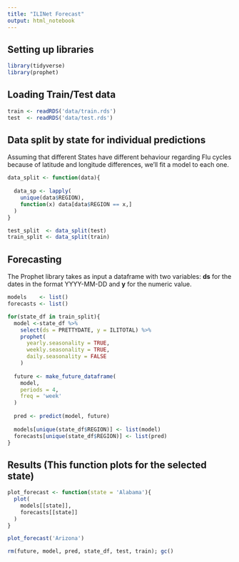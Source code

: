 ```yaml
---
title: "ILINet Forecast"
output: html_notebook
---
```

## Setting up libraries
```r
library(tidyverse)
library(prophet)
```
## Loading Train/Test data
```r
train <- readRDS('data/train.rds')
test  <- readRDS('data/test.rds')
```
## Data split by state for individual predictions
Assuming that different States have different behaviour regarding Flu cycles because of latitude and longitude differences, we'll fit a model to each one.
```r
data_split <- function(data){
    
  data_sp <- lapply(
    unique(data$REGION), 
    function(x) data[data$REGION == x,]
  )
}

test_split  <- data_split(test)
train_split <- data_split(train)
```
## Forecasting
The Prophet library takes as input a dataframe with two variables: **ds** for the dates in the format YYYY-MM-DD and **y** for the numeric value.

```r
models    <- list()
forecasts <- list()

for(state_df in train_split){
  model <-state_df %>% 
    select(ds = PRETTYDATE, y = ILITOTAL) %>% 
    prophet(
      yearly.seasonality = TRUE, 
      weekly.seasonality = TRUE, 
      daily.seasonality = FALSE
    )
  
  future <- make_future_dataframe(
    model, 
    periods = 4, 
    freq = 'week'
  )
  
  pred <- predict(model, future)
  
  models[unique(state_df$REGION)] <- list(model)
  forecasts[unique(state_df$REGION)] <- list(pred)
}
```
## Results (This function plots for the selected state)
```r
plot_forecast <- function(state = 'Alabama'){
  plot(
    models[[state]], 
    forecasts[[state]]
  )
}
```

```r
plot_forecast('Arizona')
```
```r
rm(future, model, pred, state_df, test, train); gc()
```

